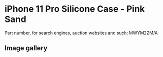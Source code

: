 
# iPhone 11 Pro Silicone Case - Pink Sand

Part number, for search engines, auction websites and such: MWYM2ZM/A

## Image gallery

<div style={{ width: "768px" }}>
  <GalleryComponent
    images={[
      {
        original: "/everysource/MWYM2.webp",
        thumbnail: "/everypreview/MWYM2.webp",
      },
      {
        original: "/everysource/MWYM2_AV1.webp",
        thumbnail: "/everypreview/MWYM2_AV1.webp",
      },
      {
        original: "/everysource/MWYM2_AV2.webp",
        thumbnail: "/everypreview/MWYM2_AV2.webp",
      },
      {
        original: "/everysource/MWYM2_AV3.webp",
        thumbnail: "/everypreview/MWYM2_AV3.webp",
      },
      {
        original: "/everysource/MWYM2_AV4.webp",
        thumbnail: "/everypreview/MWYM2_AV4.webp",
      },
      {
        original: "/everysource/MWYM2_AV5.webp",
        thumbnail: "/everypreview/MWYM2_AV5.webp",
      }
    ]}
  />
</div>